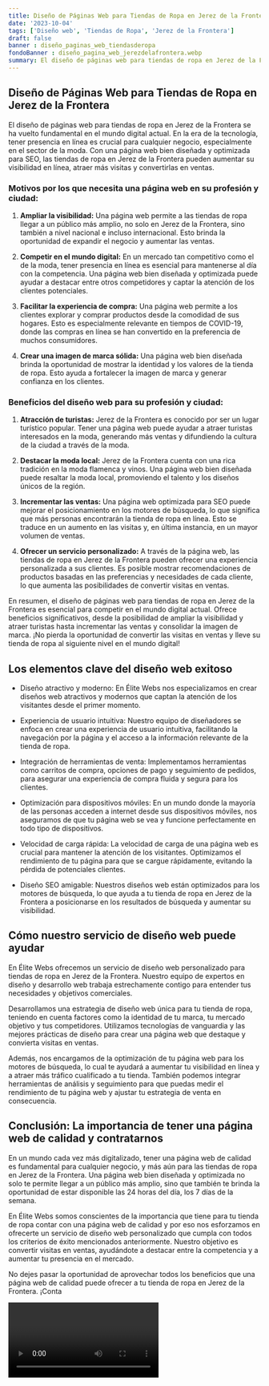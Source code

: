 ```yaml
---
title: Diseño de Páginas Web para Tiendas de Ropa en Jerez de la Frontera
date: '2023-10-04'
tags: ['Diseño web', 'Tiendas de Ropa', 'Jerez de la Frontera']
draft: false
banner : diseño_paginas_web_tiendasderopa
fondoBanner : diseño_pagina_web_jerezdelafrontera.webp
summary: El diseño de páginas web para tiendas de ropa en Jerez de la Frontera se ha vuelto fundamental en el mundo digital actual. En la era de la tecnología, tener presencia en línea es crucial para cualquier negocio, especialmente en el sector de la moda. Con una página web bien diseñada y optimizada para SEO, las tiendas de ropa en Jerez de la Frontera pueden aumentar su visibilidad en línea, atraer más visitas y convertirlas en ventas.
---
```


## Diseño de Páginas Web para Tiendas de Ropa en Jerez de la Frontera

El diseño de páginas web para tiendas de ropa en Jerez de la Frontera se ha vuelto fundamental en el mundo digital actual. En la era de la tecnología, tener presencia en línea es crucial para cualquier negocio, especialmente en el sector de la moda. Con una página web bien diseñada y optimizada para SEO, las tiendas de ropa en Jerez de la Frontera pueden aumentar su visibilidad en línea, atraer más visitas y convertirlas en ventas.

### Motivos por los que necesita una página web en su profesión y ciudad:

1. **Ampliar la visibilidad:** Una página web permite a las tiendas de ropa llegar a un público más amplio, no solo en Jerez de la Frontera, sino también a nivel nacional e incluso internacional. Esto brinda la oportunidad de expandir el negocio y aumentar las ventas.

2. **Competir en el mundo digital:** En un mercado tan competitivo como el de la moda, tener presencia en línea es esencial para mantenerse al día con la competencia. Una página web bien diseñada y optimizada puede ayudar a destacar entre otros competidores y captar la atención de los clientes potenciales.

3. **Facilitar la experiencia de compra:** Una página web permite a los clientes explorar y comprar productos desde la comodidad de sus hogares. Esto es especialmente relevante en tiempos de COVID-19, donde las compras en línea se han convertido en la preferencia de muchos consumidores.

4. **Crear una imagen de marca sólida:** Una página web bien diseñada brinda la oportunidad de mostrar la identidad y los valores de la tienda de ropa. Esto ayuda a fortalecer la imagen de marca y generar confianza en los clientes.

### Beneficios del diseño web para su profesión y ciudad:

1. **Atracción de turistas:** Jerez de la Frontera es conocido por ser un lugar turístico popular. Tener una página web puede ayudar a atraer turistas interesados en la moda, generando más ventas y difundiendo la cultura de la ciudad a través de la moda.

2. **Destacar la moda local:** Jerez de la Frontera cuenta con una rica tradición en la moda flamenca y vinos. Una página web bien diseñada puede resaltar la moda local, promoviendo el talento y los diseños únicos de la región.

3. **Incrementar las ventas:** Una página web optimizada para SEO puede mejorar el posicionamiento en los motores de búsqueda, lo que significa que más personas encontrarán la tienda de ropa en línea. Esto se traduce en un aumento en las visitas y, en última instancia, en un mayor volumen de ventas.

4. **Ofrecer un servicio personalizado:** A través de la página web, las tiendas de ropa en Jerez de la Frontera pueden ofrecer una experiencia personalizada a sus clientes. Es posible mostrar recomendaciones de productos basadas en las preferencias y necesidades de cada cliente, lo que aumenta las posibilidades de convertir visitas en ventas.

En resumen, el diseño de páginas web para tiendas de ropa en Jerez de la Frontera es esencial para competir en el mundo digital actual. Ofrece beneficios significativos, desde la posibilidad de ampliar la visibilidad y atraer turistas hasta incrementar las ventas y consolidar la imagen de marca. ¡No pierda la oportunidad de convertir las visitas en ventas y lleve su tienda de ropa al siguiente nivel en el mundo digital!

<GifSeo />

<Cta />

## Los elementos clave del diseño web exitoso

- Diseño atractivo y moderno: En Élite Webs nos especializamos en crear diseños web atractivos y modernos que captan la atención de los visitantes desde el primer momento.

- Experiencia de usuario intuitiva: Nuestro equipo de diseñadores se enfoca en crear una experiencia de usuario intuitiva, facilitando la navegación por la página y el acceso a la información relevante de la tienda de ropa.

- Integración de herramientas de venta: Implementamos herramientas como carritos de compra, opciones de pago y seguimiento de pedidos, para asegurar una experiencia de compra fluida y segura para los clientes.

- Optimización para dispositivos móviles: En un mundo donde la mayoría de las personas acceden a internet desde sus dispositivos móviles, nos aseguramos de que tu página web se vea y funcione perfectamente en todo tipo de dispositivos.

- Velocidad de carga rápida: La velocidad de carga de una página web es crucial para mantener la atención de los visitantes. Optimizamos el rendimiento de tu página para que se cargue rápidamente, evitando la pérdida de potenciales clientes.

- Diseño SEO amigable: Nuestros diseños web están optimizados para los motores de búsqueda, lo que ayuda a tu tienda de ropa en Jerez de la Frontera a posicionarse en los resultados de búsqueda y aumentar su visibilidad.

## Cómo nuestro servicio de diseño web puede ayudar

En Élite Webs ofrecemos un servicio de diseño web personalizado para tiendas de ropa en Jerez de la Frontera. Nuestro equipo de expertos en diseño y desarrollo web trabaja estrechamente contigo para entender tus necesidades y objetivos comerciales.

Desarrollamos una estrategia de diseño web única para tu tienda de ropa, teniendo en cuenta factores como la identidad de tu marca, tu mercado objetivo y tus competidores. Utilizamos tecnologías de vanguardia y las mejores prácticas de diseño para crear una página web que destaque y convierta visitas en ventas.

Además, nos encargamos de la optimización de tu página web para los motores de búsqueda, lo cual te ayudará a aumentar tu visibilidad en línea y a atraer más tráfico cualificado a tu tienda. También podemos integrar herramientas de análisis y seguimiento para que puedas medir el rendimiento de tu página web y ajustar tu estrategia de venta en consecuencia.

## Conclusión: La importancia de tener una página web de calidad y contratarnos

En un mundo cada vez más digitalizado, tener una página web de calidad es fundamental para cualquier negocio, y más aún para las tiendas de ropa en Jerez de la Frontera. Una página web bien diseñada y optimizada no solo te permite llegar a un público más amplio, sino que también te brinda la oportunidad de estar disponible las 24 horas del día, los 7 días de la semana.

En Élite Webs somos conscientes de la importancia que tiene para tu tienda de ropa contar con una página web de calidad y por eso nos esforzamos en ofrecerte un servicio de diseño web personalizado que cumpla con todos los criterios de éxito mencionados anteriormente. Nuestro objetivo es convertir visitas en ventas, ayudándote a destacar entre la competencia y a aumentar tu presencia en el mercado.

No dejes pasar la oportunidad de aprovechar todos los beneficios que una página web de calidad puede ofrecer a tu tienda de ropa en Jerez de la Frontera. ¡Conta

<Video />

<CtaBot job='Tiendas de Ropa' city='Jerez de la Frontera'/>

<Gmaps query='Jerez de la Frontera+españa+maps' />